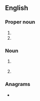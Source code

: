 {{also|of|of-|Of-|OF.|óf|òf|ôf}}
==English==

===Proper noun===
{{en-prop}}

# {{init of|en|Old French}}
# {{init of|en|Old Frisian}}

===Noun===
{{en-noun}}

# {{lb|en|baseball}} {{abbrev of|en|outfield}}
# {{lb|en|baseball}} {{abbrev of|en|outfielder}}

===Anagrams===
* {{anagrams|en|a=fo|F/O|FO|fo|fo'|fo.}}
